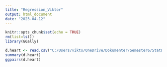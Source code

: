 ```yaml
---
title: "Regression_Viktor"
output: html_document
date: "2023-04-12"
---
```


```r
knitr::opts_chunk$set(echo = TRUE)
rm(list=ls())
library(GGally)
```


```r
d.heart <- read.csv("C:/Users/vikto/OneDrive/Dokumenter/Semester6/StatLearn/tmt4268_Assignment/heart.csv")
summary(d.heart)
ggpairs(d.heart)
```

